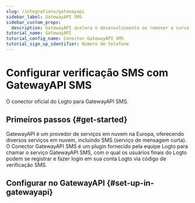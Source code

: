 ```yaml
---
slug: /integrations/gatewayapi
sidebar_label: GatewayAPI SMS
sidebar_custom_props:
  description: GatewayAPI acelera o desenvolvimento ao remover a curva de aprendizado e as suposições, para que você possa começar a construir imediatamente com nossas APIs.
tutorial_name: GatewayAPI
tutorial_config_name: Conector GatewayAPI SMS
tutorial_sign_up_identifier: Número de telefone
---
```




# Configurar verificação SMS com GatewayAPI SMS

O conector oficial do Logto para GatewayAPI SMS.

<GuideTip />

## Primeiros passos \{#get-started}

GatewayAPI é um provedor de serviços em nuvem na Europa, oferecendo diversos serviços em nuvem, incluindo SMS (serviço de mensagem curta). O Conector GatewayAPI SMS é um plugin fornecido pela equipe Logto para chamar o serviço GatewayAPI SMS, com o qual os usuários finais do Logto podem se registrar e fazer login em sua conta Logto via código de verificação SMS.

## Configurar no GatewayAPI \{#set-up-in-gatewayapi}

<Integration />
